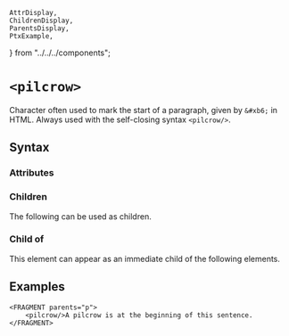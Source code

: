     AttrDisplay,
    ChildrenDisplay,
    ParentsDisplay,
    PtxExample,
} from "../../../components";

# `<pilcrow>`

Character often used to mark the start of a paragraph, given by `&#xb6;` in HTML.
Always used with the self-closing syntax `<pilcrow/>`.

## Syntax

### Attributes

<AttrDisplay name="pilcrow" />

### Children

The following can be used as children.

<ChildrenDisplay name="pilcrow" />

### Child of

This element can appear as an immediate child of the following elements.

<ParentsDisplay name="pilcrow" />

## Examples
```ptx-example
<FRAGMENT parents="p">
    <pilcrow/>A pilcrow is at the beginning of this sentence.
</FRAGMENT>
```
    